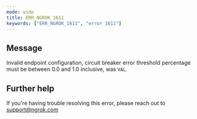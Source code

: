 ```yaml
---
mode: wide
title: ERR_NGROK_1611
keywords: ["ERR_NGROK_1611", "error 1611"]
---
```


## Message

Invalid endpoint configuration, circuit breaker error threshold percentage must be between 0.0 and 1.0 inclusive, was `VAL`.

## Further help

If you're having trouble resolving this error, please reach out to [support@ngrok.com](mailto:support@ngrok.com?subject=Help%20with%20ERR_NGROK_1611)
